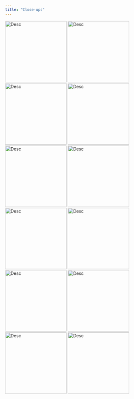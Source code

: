 ```yaml
---
title: "Close-ups"
---
```


:::{.lightbox-gallery}
![Desc](/img/photos/macro/00 (1).jpg){.lightbox width="200" group="my-gallery_1"}
![Desc](/img/photos/macro/DSCN5935_edited.jpg){.lightbox width="200" group="my-gallery_1"}
![Desc](/img/photos/macro/IMG_0746.jpg){.lightbox width="200" group="my-gallery_1"}
![Desc](/img/photos/macro/IMG_1220.jpg){.lightbox width="200" group="my-gallery_1"}
![Desc](/img/photos/macro/IMG_7035.jpg){.lightbox width="200" group="my-gallery_1"}
![Desc](/img/photos/macro/IMG_7229.jpg){.lightbox width="200" group="my-gallery_1"}
![Desc](/img/photos/macro/IMG_7256.jpg){.lightbox width="200" group="my-gallery_1"}
![Desc](/img/photos/macro/IMG_7485.jpg){.lightbox width="200" group="my-gallery_1"}
![Desc](/img/photos/macro/IMG_7503.jpg){.lightbox width="200" group="my-gallery_1"}
![Desc](/img/photos/macro/IMG_7807-Edit-Edit-Edit.jpg){.lightbox width="200" group="my-gallery_1"}
![Desc](/img/photos/macro/IMG_8083.jpg){.lightbox width="200" group="my-gallery_1"}
![Desc](/img/photos/macro/IMG_9709.jpg){.lightbox width="200" group="my-gallery_1"}
:::